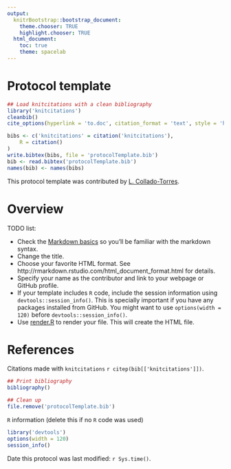 ```yaml
---
output:
  knitrBootstrap::bootstrap_document:
    theme.chooser: TRUE
    highlight.chooser: TRUE
  html_document:
    toc: true
    theme: spacelab
---
```


Protocol template
=================


```r
## Load knitcitations with a clean bibliography
library('knitcitations')
cleanbib()
cite_options(hyperlink = 'to.doc', citation_format = 'text', style = 'html')

bibs <- c('knitcitations' = citation('knitcitations'),
    R = citation()
)
write.bibtex(bibs, file = 'protocolTemplate.bib')
bib <- read.bibtex('protocolTemplate.bib')
names(bib) <- names(bibs)
```

This protocol template was contributed by [L. Collado-Torres](http://bit.ly/LColladoTorres).


# Overview


TODO list:

* Check the [Markdown basics](http://rmarkdown.rstudio.com/authoring_basics.html) so you'll be familiar with the markdown syntax.
* Change the title.
* Choose your favorite HTML format. See http://rmarkdown.rstudio.com/html_document_format.html for details.
* Specify your name as the contributor and link to your webpage or GitHub profile.
* If your template includes `R` code, include the session information using `devtools::session_info()`. This is specially important if you have any packages installed from GitHub. You might want to use `options(width = 120)` before `devtools::session_info()`.
* Use [render.R](../render.R) to render your file. This will create the HTML file.


# References



Citations made with `knitcitations` `r citep(bib[['knitcitations']])`.


```r
## Print bibliography
bibliography()
```

```r
## Clean up
file.remove('protocolTemplate.bib')
```

`R` information (delete this if no `R` code was used)

```r
library('devtools')
options(width = 120)
session_info()
```


Date this protocol was last modified: `r Sys.time()`.
